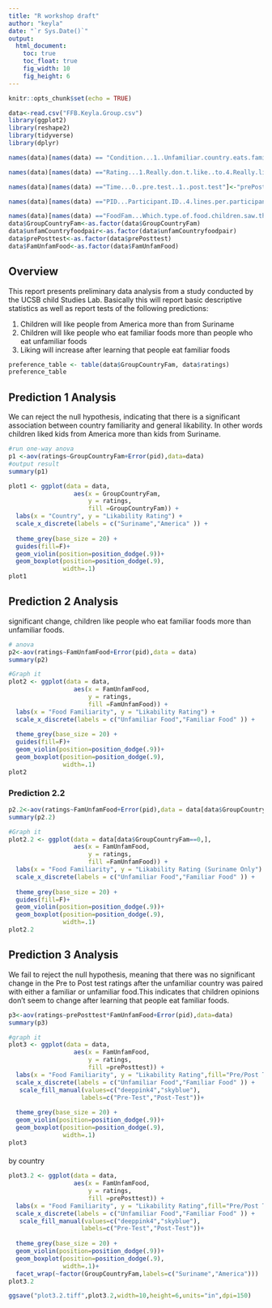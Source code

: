 ```yaml
---
title: "R workshop draft"
author: "keyla"
date: "`r Sys.Date()`"
output: 
  html_document:
    toc: true
    toc_float: true
    fig_width: 10
    fig_height: 6
---
```


```r
knitr::opts_chunk$set(echo = TRUE)
```

```r
data<-read.csv("FFB.Keyla.Group.csv")
library(ggplot2)
library(reshape2)
library(tidyverse)
library(dplyr)

names(data)[names(data) == "Condition...1..Unfamiliar.country.eats.familiar.food..2..unfamiliar.country.eats.unfamiliar.food.."] <- "unfamCountryfoodpair"

names(data)[names(data) =="Rating...1.Really.don.t.like..to.4.Really.like."]<-"ratings"

names(data)[names(data) =="Time...0..pre.test..1..post.test"]<-"prePosttest"

names(data)[names(data) =="PID...Participant.ID..4.lines.per.participants"]<-"pid"

names(data)[names(data) =="FoodFam...Which.type.of.food.children.saw.them.with..0..unfamiliar..1..familiar"]<-"FamUnfamFood"
data$GroupCountryFam<-as.factor(data$GroupCountryFam)
data$unfamCountryfoodpair<-as.factor(data$unfamCountryfoodpair)
data$prePosttest<-as.factor(data$prePosttest)
data$FamUnfamFood<-as.factor(data$FamUnfamFood)
```
## Overview

This report presents preliminary data analysis from a study conducted by the UCSB child Studies Lab. Basically this will report basic descriptive statistics as well as report tests of the following predictions:

1. Children will like people from America more than from Suriname
2. Children will like people who eat familiar foods more than people who eat unfamiliar foods
3. Liking will increase after learning that people eat familiar foods
  



```r
preference_table <- table(data$GroupCountryFam, data$ratings)
preference_table
```

## Prediction 1 Analysis

We can reject the null hypothesis, indicating that there is a significant association between country familiarity and general likability. In other words children liked kids from America more than kids from Suriname. 

```r
#run one-way anova
p1 <-aov(ratings~GroupCountryFam+Error(pid),data=data)
#output result
summary(p1)

plot1 <- ggplot(data = data,
                  aes(x = GroupCountryFam,
                      y = ratings,
                      fill =GroupCountryFam)) +
  labs(x = "Country", y = "Likability Rating") +
  scale_x_discrete(labels = c("Suriname","America" )) +
 
  theme_grey(base_size = 20) +
  guides(fill=F)+
  geom_violin(position=position_dodge(.9))+
  geom_boxplot(position=position_dodge(.9),
               width=.1)
plot1
```


## Prediction 2 Analysis
significant change, children like people who eat familiar foods more than unfamiliar foods. 

```r
# anova
p2<-aov(ratings~FamUnfamFood+Error(pid),data = data)
summary(p2)

#Graph it
plot2 <- ggplot(data = data,
                  aes(x = FamUnfamFood,
                      y = ratings,
                      fill =FamUnfamFood)) +
  labs(x = "Food Familiarity", y = "Likability Rating") +
  scale_x_discrete(labels = c("Unfamiliar Food","Familiar Food" )) +
 
  theme_grey(base_size = 20) +
  guides(fill=F)+
  geom_violin(position=position_dodge(.9))+
  geom_boxplot(position=position_dodge(.9),
               width=.1)
plot2

```

### Prediction 2.2
```r
p2.2<-aov(ratings~FamUnfamFood+Error(pid),data = data[data$GroupCountryFam==0,])
summary(p2.2)

#Graph it
plot2.2 <- ggplot(data = data[data$GroupCountryFam==0,],
                  aes(x = FamUnfamFood,
                      y = ratings,
                      fill =FamUnfamFood)) +
  labs(x = "Food Familiarity", y = "Likability Rating (Suriname Only") +
  scale_x_discrete(labels = c("Unfamiliar Food","Familiar Food" )) +
 
  theme_grey(base_size = 20) +
  guides(fill=F)+
  geom_violin(position=position_dodge(.9))+
  geom_boxplot(position=position_dodge(.9),
               width=.1)
plot2.2

```


## Prediction 3 Analysis

We fail to reject the null hypothesis, meaning that there was no significant change in the Pre to Post test ratings after the unfamiliar country was paired with either a familiar or unfamiliar food.This indicates that children opinions don't seem to change after learning that people eat familiar foods.

```r
p3<-aov(ratings~prePosttest*FamUnfamFood+Error(pid),data=data)
summary(p3)

#graph it
plot3 <- ggplot(data = data,
                  aes(x = FamUnfamFood,
                      y = ratings,
                      fill =prePosttest)) +
  labs(x = "Food Familiarity", y = "Likability Rating",fill="Pre/Post Test") +
  scale_x_discrete(labels = c("Unfamiliar Food","Familiar Food" )) +
   scale_fill_manual(values=c("deeppink4","skyblue"),
                    labels=c("Pre-Test","Post-Test"))+
 
  theme_grey(base_size = 20) +
  geom_violin(position=position_dodge(.9))+
  geom_boxplot(position=position_dodge(.9),
               width=.1)
plot3
```
####
by country
```r
plot3.2 <- ggplot(data = data,
                  aes(x = FamUnfamFood,
                      y = ratings,
                      fill =prePosttest)) +
  labs(x = "Food Familiarity", y = "Likability Rating",fill="Pre/Post Test") +
  scale_x_discrete(labels = c("Unfamiliar Food","Familiar Food" )) +
   scale_fill_manual(values=c("deeppink4","skyblue"),
                    labels=c("Pre-Test","Post-Test"))+
 
  theme_grey(base_size = 20) +
  geom_violin(position=position_dodge(.9))+
  geom_boxplot(position=position_dodge(.9),
               width=.1)+
  facet_wrap(~factor(GroupCountryFam,labels=c("Suriname","America")))
plot3.2

ggsave("plot3.2.tiff",plot3.2,width=10,height=6,units="in",dpi=150)
```


